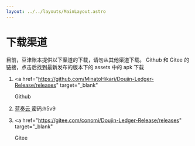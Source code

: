 ```yaml
---
layout: ../../layouts/MainLayout.astro
---
```


# 下载渠道

目前，豆津账本提供以下渠道的下载，请勿从其他渠道下载。
Github 和 Gitee 的链接，点击后找到最新发布的版本下的 assets 中的 apk 下载

1. <a
     href="https://github.com/MinatoHikari/Doujin-Ledger-Release/releases"
     target="_blank"
   >
     Github
   </a>

2. <a href="https://wwyx.lanzout.com/icAmt0z0b6ra" target="_blank">
     蓝奏云
   </a>
   密码:h5v9

3. <a
     href="https://gitee.com/conomi/Doujin-Ledger-Release/releases"
     target="_blank"
   >
     Gitee
   </a>
